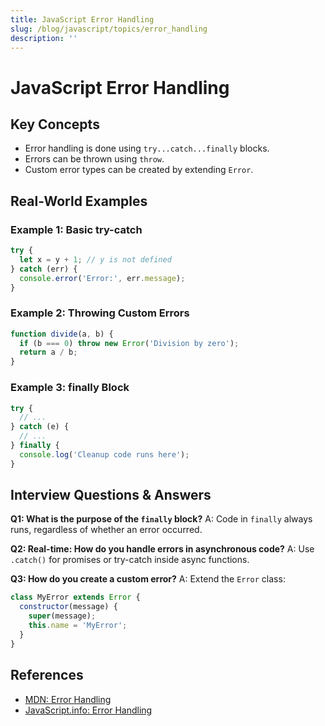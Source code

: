 ```yaml
---
title: JavaScript Error Handling
slug: /blog/javascript/topics/error_handling
description: ''
---
```

# JavaScript Error Handling

## Key Concepts
- Error handling is done using `try...catch...finally` blocks.
- Errors can be thrown using `throw`.
- Custom error types can be created by extending `Error`.

## Real-World Examples

### Example 1: Basic try-catch
```javascript
try {
  let x = y + 1; // y is not defined
} catch (err) {
  console.error('Error:', err.message);
}
```

### Example 2: Throwing Custom Errors
```javascript
function divide(a, b) {
  if (b === 0) throw new Error('Division by zero');
  return a / b;
}
```

### Example 3: finally Block
```javascript
try {
  // ...
} catch (e) {
  // ...
} finally {
  console.log('Cleanup code runs here');
}
```

## Interview Questions & Answers

**Q1: What is the purpose of the `finally` block?**
A: Code in `finally` always runs, regardless of whether an error occurred.

**Q2: Real-time: How do you handle errors in asynchronous code?**
A: Use `.catch()` for promises or try-catch inside async functions.

**Q3: How do you create a custom error?**
A: Extend the `Error` class:
```javascript
class MyError extends Error {
  constructor(message) {
    super(message);
    this.name = 'MyError';
  }
}
```

## References
- [MDN: Error Handling](https://developer.mozilla.org/en-US/docs/Web/JavaScript/Guide/Control_flow_and_error_handling)
- [JavaScript.info: Error Handling](https://javascript.info/try-catch)
